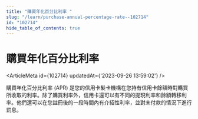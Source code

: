 ```yaml
---
title: "購買年化百分比利率 "
slug: "/learn/purchase-annual-percentage-rate--102714"
id: "102714"
hide_table_of_contents: true
---
```



# 購買年化百分比利率 

<ArticleMeta id={102714} updatedAt={'2023-09-26 13:59:02'} />
<div className='border-solid border-b border-t-0 my-4 border-[var(--ifm-color-gray-300)]' />

購買年化百分比利率 (APR) 是您的信用卡髮卡機構在您持有信用卡餘額時對購買所收取的利率。除了購買利率外，信用卡還可以有不同的提現利率和餘額轉移利率。他們還可以在您註冊後的一段時間內有介紹性利率，並對未付款的情況下進行罰息。
